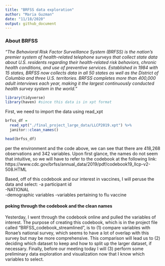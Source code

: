 ```yaml
---
title: "BRFSS data exploration"
author: "Maria Guzman"
date: "11/18/2020"
output: github_document
---
```


### About BRFSS

*"The Behavioral Risk Factor Surveillance System (BRFSS) is the nation’s premier system of health-related telephone surveys that collect state data about U.S. residents regarding their health-related risk behaviors, chronic health conditions, and use of preventive services. Established in 1984 with 15 states, BRFSS now collects data in all 50 states as well as the District of Columbia and three U.S. territories. BRFSS completes more than 400,000 adult interviews each year, making it the largest continuously conducted health survey system in the world."*

```r
library(tidyverse)
library(haven) #since this data is in xpt format
```

First, we need to import the data using read_xpt

```r

brfss_df =
  read_xpt("./final_project_large_data/LLCP2019.xpt") %>%
  janitor::clean_names()

head(brfss_df)


```
per the environment and the code above, we can see that there are 418,268 observations and 342 variables. Upon first glance,
the names do not seem that intuitive, so we will have to refer to the codebook at the following link: https://www.cdc.gov/brfss/annual_data/2019/pdf/codebook19_llcp-v2-508.HTML

Based, off of this codebook and our interest in vaccines, I will peruse the data and select:
-a participant id  
-NATIONAL  
-demographic variables
-variables pertaining to flu vaccine


#### poking through the codebook and the clean names

Yesterday, I went through the codebook online and pulled the variables of interest. The purpose of creating this codebook,
which is in the project file called "BRFSS_codebook_streamlined", is to (1) compare variables with Ronae's national survey,
which seems to have a lot of overlap with this survey but may be more comprehensive. This comparison will lead us to (2) deciding
which dataset to keep and how to split up the larger dataset, if necessary. Finally, before our meeting today I will (3) perform
some preliminary data exploration and visualization now that I know which variables to select.

